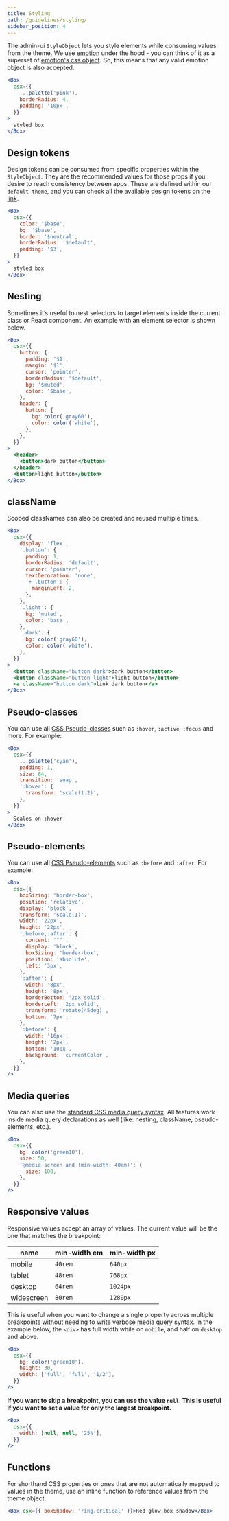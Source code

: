 ```yaml
---
title: Styling
path: /guidelines/styling/
sidebar_position: 4
---
```



<PageHeader title="Styling"/>

The admin-ui `StyleObject` lets you style elements while consuming values from the theme. We use [emotion](https://emotion.sh/docs/introduction) under the hood - you can think of it as a superset of [emotion's css object](https://emotion.sh/docs/object-styles). So, this means that any valid emotion object is also accepted.

```jsx live
<Box
  csx={{
    ...palette('pink'),
    borderRadius: 4,
    padding: '10px',
  }}
>
  styled box
</Box>
```

## Design tokens

Design tokens can be consumed from specific properties within the `StyleObject`. They are the recommended values for those props if you desire to reach consistency between apps. These are defined within our `default theme`, and you can check all the available design tokens on the [link](design-tokens/).

```jsx live
<Box
  csx={{
    color: '$base',
    bg: '$base',
    border: '$neutral',
    borderRadius: '$default',
    padding: '$3',
  }}
>
  styled box
</Box>
```

## Nesting

Sometimes it’s useful to nest selectors to target elements inside the current class or React component. An example with an element selector is shown below.

```jsx live
<Box
  csx={{
    button: {
      padding: '$1',
      margin: '$1',
      cursor: 'pointer',
      borderRadius: '$default',
      bg: '$muted',
      color: '$base',
    },
    header: {
      button: {
        bg: color('gray60'),
        color: color('white'),
      },
    },
  }}
>
  <header>
    <button>dark button</button>
  </header>
  <button>light button</button>
</Box>
```

## className

Scoped classNames can also be created and reused multiple times.

```jsx live
<Box
  csx={{
    display: 'flex',
    '.button': {
      padding: 1,
      borderRadius: 'default',
      cursor: 'pointer',
      textDecoration: 'none',
      '+ .button': {
        marginLeft: 2,
      },
    },
    '.light': {
      bg: 'muted',
      color: 'base',
    },
    '.dark': {
      bg: color('gray60'),
      color: color('white'),
    },
  }}
>
  <button className="button dark">dark button</button>
  <button className="button light">light button</button>
  <a className="button dark">link dark button</a>
</Box>
```

## Pseudo-classes

You can use all [CSS Pseudo-classes](https://developer.mozilla.org/en-US/docs/Web/CSS/Pseudo-classes) such as `:hover`, `:active`, `:focus` and more. For example:

```jsx live
<Box
  csx={{
    ...palette('cyan'),
    padding: 1,
    size: 64,
    transition: 'snap',
    ':hover': {
      transform: 'scale(1.2)',
    },
  }}
>
  Scales on :hover
</Box>
```

## Pseudo-elements

You can use all [CSS Pseudo-elements](https://developer.mozilla.org/en-US/docs/Web/CSS/Pseudo-elements) such as `:before` and `:after`. For example:

```jsx live
<Box
  csx={{
    boxSizing: 'border-box',
    position: 'relative',
    display: 'block',
    transform: 'scale(1)',
    width: '22px',
    height: '22px',
    ':before,:after': {
      content: '""',
      display: 'block',
      boxSizing: 'border-box',
      position: 'absolute',
      left: '3px',
    },
    ':after': {
      width: '8px',
      height: '8px',
      borderBottom: '2px solid',
      borderLeft: '2px solid',
      transform: 'rotate(45deg)',
      bottom: '7px',
    },
    ':before': {
      width: '16px',
      height: '2px',
      bottom: '10px',
      background: 'currentColor',
    },
  }}
/>
```

## Media queries

You can also use the [standard CSS media query syntax](https://developer.mozilla.org/en-US/docs/Web/CSS/Media_Queries/Using_media_queries). All features work inside media query declarations as well (like: nesting, className, pseudo-elements, etc.).

```jsx live
<Box
  csx={{
    bg: color('green10'),
    size: 50,
    '@media screen and (min-width: 40em)': {
      size: 100,
    },
  }}
/>
```

## Responsive values

Responsive values accept an array of values. The current value will be the one that matches the breakpoint:

| name       | min-width em | min-width px |
| ---------- | ------------ | ------------ |
| mobile     | `40rem`      | `640px`      |
| tablet     | `48rem`      | `768px`      |
| desktop    | `64rem`      | `1024px`     |
| widescreen | `80rem`      | `1280px`     |

This is useful when you want to change a single property across multiple breakpoints without needing to write verbose media query syntax. In the example below, the `<div>` has full width while on `mobile`, and half on `desktop` and above.

```jsx live
<Box
  csx={{
    bg: color('green10'),
    height: 30,
    width: ['full', 'full', '1/2'],
  }}
/>
```

**If you want to skip a breakpoint, you can use the value `null`. This is useful if you want to set a value for only the largest breakpoint.**

```jsx isStatic
<Box
  csx={{
    width: [null, null, '25%'],
  }}
/>
```

## Functions

For shorthand CSS properties or ones that are not automatically mapped to values in the theme, use an inline function to reference values from the theme object.

```jsx live
<Box csx={{ boxShadow: 'ring.critical' }}>Red glow box shadow</Box>
```
